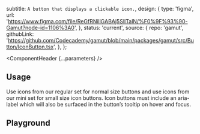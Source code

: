 


  subtitle: `A button that displays a clickable icon.`,
  design: {
    type: 'figma',
    url: 'https://www.figma.com/file/ReGfRNillGABAj5SlITalN/%F0%9F%93%90-Gamut?node-id=1106%3A0',
  },
  status: 'current',
  source: {
    repo: 'gamut',
    githubLink:
      'https://github.com/Codecademy/gamut/blob/main/packages/gamut/src/Button/IconButton.tsx',
  },
};

<Meta of={IconButtonStories} />

<ComponentHeader {...parameters} />

## Usage
Use icons from our regular set for normal size buttons and use icons from our mini set for small size icon buttons. Icon buttons must include an aria-label which will also be surfaced in the button’s tooltip on hover and focus.


## Playground
<Canvas sourceState="shown" of={IconButtonStories.Default} />

<Controls />
